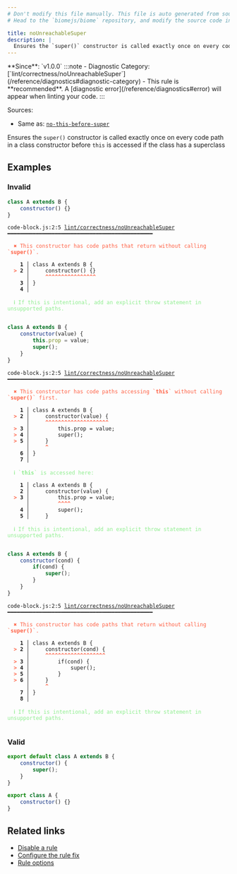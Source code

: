 ```yaml
---
# Don't modify this file manually. This file is auto generated from source, and you will lose your changes next time the website is built.
# Head to the `biomejs/biome` repository, and modify the source code in there.

title: noUnreachableSuper
description: |
  Ensures the `super()` constructor is called exactly once on every code  path in a class constructor before `this` is accessed if the class has a superclass
---
```


<Tabs>
<TabItem label="JavaScript (and super languages)" icon="seti:javascript">
**Since**: `v1.0.0`
:::note
- Diagnostic Category: [`lint/correctness/noUnreachableSuper`](/reference/diagnostics#diagnostic-category)
- This rule is **recommended**. A [diagnostic error](/reference/diagnostics#error) will appear when linting your code.
:::

Sources: 
- Same as: <a href="https://eslint.org/docs/latest/rules/no-this-before-super" target="_blank"><code>no-this-before-super</code></a>

Ensures the `super()` constructor is called exactly once on every code  path in a class constructor before `this` is accessed if the class has a superclass

## Examples

### Invalid

```js
class A extends B {
    constructor() {}
}
```

<pre class="language-text"><code class="language-text">code-block.js:2:5 <a href="https://biomejs.dev/docs/linter/rules/no-unreachable-super">lint/correctness/noUnreachableSuper</a> ━━━━━━━━━━━━━━━━━━━━━━━━━━━━━━━━━━━━━━━━━━━━━━<br /><br />  <strong><span style="color: Tomato;">✖</span></strong> <span style="color: Tomato;">This constructor has code paths that return without calling `</span><span style="color: Tomato;"><strong>super()</strong></span><span style="color: Tomato;">`.</span><br />  <br />    <strong>1 │ </strong>class A extends B &#123;<br />  <strong><span style="color: Tomato;">&gt;</span></strong> <strong>2 │ </strong>    constructor() &#123;&#125;<br />   <strong>   │ </strong>    <strong><span style="color: Tomato;">^</span></strong><strong><span style="color: Tomato;">^</span></strong><strong><span style="color: Tomato;">^</span></strong><strong><span style="color: Tomato;">^</span></strong><strong><span style="color: Tomato;">^</span></strong><strong><span style="color: Tomato;">^</span></strong><strong><span style="color: Tomato;">^</span></strong><strong><span style="color: Tomato;">^</span></strong><strong><span style="color: Tomato;">^</span></strong><strong><span style="color: Tomato;">^</span></strong><strong><span style="color: Tomato;">^</span></strong><strong><span style="color: Tomato;">^</span></strong><strong><span style="color: Tomato;">^</span></strong><strong><span style="color: Tomato;">^</span></strong><strong><span style="color: Tomato;">^</span></strong><strong><span style="color: Tomato;">^</span></strong><br />    <strong>3 │ </strong>&#125;<br />    <strong>4 │ </strong><br />  <br />  <strong><span style="color: lightgreen;">ℹ</span></strong> <span style="color: lightgreen;">If this is intentional, add an explicit throw statement in unsupported paths.</span><br />  <br /></code></pre>

```js
class A extends B {
    constructor(value) {
        this.prop = value;
        super();
    }
}
```

<pre class="language-text"><code class="language-text">code-block.js:2:5 <a href="https://biomejs.dev/docs/linter/rules/no-unreachable-super">lint/correctness/noUnreachableSuper</a> ━━━━━━━━━━━━━━━━━━━━━━━━━━━━━━━━━━━━━━━━━━━━━━<br /><br />  <strong><span style="color: Tomato;">✖</span></strong> <span style="color: Tomato;">This constructor has code paths accessing `</span><span style="color: Tomato;"><strong>this</strong></span><span style="color: Tomato;">` without calling `</span><span style="color: Tomato;"><strong>super()</strong></span><span style="color: Tomato;">` first.</span><br />  <br />    <strong>1 │ </strong>class A extends B &#123;<br />  <strong><span style="color: Tomato;">&gt;</span></strong> <strong>2 │ </strong>    constructor(value) &#123;<br />   <strong>   │ </strong>    <strong><span style="color: Tomato;">^</span></strong><strong><span style="color: Tomato;">^</span></strong><strong><span style="color: Tomato;">^</span></strong><strong><span style="color: Tomato;">^</span></strong><strong><span style="color: Tomato;">^</span></strong><strong><span style="color: Tomato;">^</span></strong><strong><span style="color: Tomato;">^</span></strong><strong><span style="color: Tomato;">^</span></strong><strong><span style="color: Tomato;">^</span></strong><strong><span style="color: Tomato;">^</span></strong><strong><span style="color: Tomato;">^</span></strong><strong><span style="color: Tomato;">^</span></strong><strong><span style="color: Tomato;">^</span></strong><strong><span style="color: Tomato;">^</span></strong><strong><span style="color: Tomato;">^</span></strong><strong><span style="color: Tomato;">^</span></strong><strong><span style="color: Tomato;">^</span></strong><strong><span style="color: Tomato;">^</span></strong><strong><span style="color: Tomato;">^</span></strong><strong><span style="color: Tomato;">^</span></strong><br />  <strong><span style="color: Tomato;">&gt;</span></strong> <strong>3 │ </strong>        this.prop = value;<br />  <strong><span style="color: Tomato;">&gt;</span></strong> <strong>4 │ </strong>        super();<br />  <strong><span style="color: Tomato;">&gt;</span></strong> <strong>5 │ </strong>    &#125;<br />   <strong>   │ </strong>    <strong><span style="color: Tomato;">^</span></strong><br />    <strong>6 │ </strong>&#125;<br />    <strong>7 │ </strong><br />  <br />  <strong><span style="color: lightgreen;">ℹ</span></strong> <span style="color: lightgreen;">`</span><span style="color: lightgreen;"><strong>this</strong></span><span style="color: lightgreen;">` is accessed here:</span><br />  <br />    <strong>1 │ </strong>class A extends B &#123;<br />    <strong>2 │ </strong>    constructor(value) &#123;<br />  <strong><span style="color: Tomato;">&gt;</span></strong> <strong>3 │ </strong>        this.prop = value;<br />   <strong>   │ </strong>        <strong><span style="color: Tomato;">^</span></strong><strong><span style="color: Tomato;">^</span></strong><strong><span style="color: Tomato;">^</span></strong><strong><span style="color: Tomato;">^</span></strong><br />    <strong>4 │ </strong>        super();<br />    <strong>5 │ </strong>    &#125;<br />  <br />  <strong><span style="color: lightgreen;">ℹ</span></strong> <span style="color: lightgreen;">If this is intentional, add an explicit throw statement in unsupported paths.</span><br />  <br /></code></pre>

```js
class A extends B {
    constructor(cond) {
        if(cond) {
            super();
        }
    }
}
```

<pre class="language-text"><code class="language-text">code-block.js:2:5 <a href="https://biomejs.dev/docs/linter/rules/no-unreachable-super">lint/correctness/noUnreachableSuper</a> ━━━━━━━━━━━━━━━━━━━━━━━━━━━━━━━━━━━━━━━━━━━━━━<br /><br />  <strong><span style="color: Tomato;">✖</span></strong> <span style="color: Tomato;">This constructor has code paths that return without calling `</span><span style="color: Tomato;"><strong>super()</strong></span><span style="color: Tomato;">`.</span><br />  <br />    <strong>1 │ </strong>class A extends B &#123;<br />  <strong><span style="color: Tomato;">&gt;</span></strong> <strong>2 │ </strong>    constructor(cond) &#123;<br />   <strong>   │ </strong>    <strong><span style="color: Tomato;">^</span></strong><strong><span style="color: Tomato;">^</span></strong><strong><span style="color: Tomato;">^</span></strong><strong><span style="color: Tomato;">^</span></strong><strong><span style="color: Tomato;">^</span></strong><strong><span style="color: Tomato;">^</span></strong><strong><span style="color: Tomato;">^</span></strong><strong><span style="color: Tomato;">^</span></strong><strong><span style="color: Tomato;">^</span></strong><strong><span style="color: Tomato;">^</span></strong><strong><span style="color: Tomato;">^</span></strong><strong><span style="color: Tomato;">^</span></strong><strong><span style="color: Tomato;">^</span></strong><strong><span style="color: Tomato;">^</span></strong><strong><span style="color: Tomato;">^</span></strong><strong><span style="color: Tomato;">^</span></strong><strong><span style="color: Tomato;">^</span></strong><strong><span style="color: Tomato;">^</span></strong><strong><span style="color: Tomato;">^</span></strong><br />  <strong><span style="color: Tomato;">&gt;</span></strong> <strong>3 │ </strong>        if(cond) &#123;<br />  <strong><span style="color: Tomato;">&gt;</span></strong> <strong>4 │ </strong>            super();<br />  <strong><span style="color: Tomato;">&gt;</span></strong> <strong>5 │ </strong>        &#125;<br />  <strong><span style="color: Tomato;">&gt;</span></strong> <strong>6 │ </strong>    &#125;<br />   <strong>   │ </strong>    <strong><span style="color: Tomato;">^</span></strong><br />    <strong>7 │ </strong>&#125;<br />    <strong>8 │ </strong><br />  <br />  <strong><span style="color: lightgreen;">ℹ</span></strong> <span style="color: lightgreen;">If this is intentional, add an explicit throw statement in unsupported paths.</span><br />  <br /></code></pre>

### Valid

```js
export default class A extends B {
    constructor() {
        super();
    }
}
```

```js
export class A {
    constructor() {}
}
```

## Related links

- [Disable a rule](/linter/#disable-a-lint-rule)
- [Configure the rule fix](/linter#configure-the-rule-fix)
- [Rule options](/linter/#rule-options)

</TabItem>
</Tabs>

